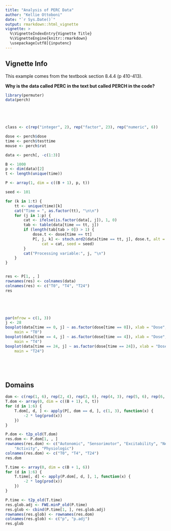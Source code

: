 ```yaml
---
title: "Analysis of PERC Data"
author: "Kellie Ottoboni"
date: "`r Sys.Date()`"
output: rmarkdown::html_vignette
vignette: >
  %\VignetteIndexEntry{Vignette Title}
  %\VignetteEngine{knitr::rmarkdown}
  \usepackage[utf8]{inputenc}
---
```



## Vignette Info

This example comes from the textbook section 8.4.4 (p 410-413).

**Why is the data called PERC in the text but called PERCH in the code?**

```r
library(permuter)
data(perch)



 


```

```r
class <- c(rep("integer", 2), rep("factor", 23), rep("numeric", 6))

dose <- perch$dose
time <- perch$testtime
mouse <- perch$rat

data <- perch[, -c(1:3)]

B <- 1000
p <- dim(data)[2]
t <- length(unique(time))

P <- array(1, dim = c((B + 1), p, t))

seed <- 101

for (k in 1:t) {
    tt <- unique(time)[k]
    cat("Time = ", as.factor(tt), "\n\n")
    for (j in 1:p) {
        cat <- ifelse(is.factor(data[, j]), 1, 0)
        tab <- table(data[time == tt, j])
        if (length(tab[tab > 0]) > 1) {
            dose.t <- dose[time == tt]
            P[, j, k] <- stoch.ord2(data[time == tt, j], dose.t, alt = -1, B = B, 
                cat = cat, seed = seed)
        }
        cat("Processing variable:", j, "\n")
    }
}


res <- P[1, , ]
rownames(res) <- colnames(data)
colnames(res) <- c("T0", "T4", "T24")
res



 


```

```r
par(mfrow = c(1, 3))
j <- 28
boxplot(data[time == 0, j] ~ as.factor(dose[time == 0]), xlab = "Dose", ylab = "Temperature", 
    main = "T0")
boxplot(data[time == 4, j] ~ as.factor(dose[time == 4]), xlab = "Dose", ylab = "Temperature", 
    main = "T4")
boxplot(data[time == 24, j] ~ as.factor(dose[time == 24]), xlab = "Dose", ylab = "Temperature", 
    main = "T24")



 


```

## Domains

```r
dom <- c(rep(1, 6), rep(2, 4), rep(3, 6), rep(4, 3), rep(5, 6), rep(6, 3))
T.dom <- array(0, dim = c((B + 1), 6, t))
for (d in 1:6) {
    T.dom[, d, ] <- apply(P[, dom == d, ], c(1, 3), function(x) {
        -2 * log(prod(x))
    })
}

P.dom <- t2p_old(T.dom)
res.dom <- P.dom[1, , ]
rownames(res.dom) <- c("Autonomic", "Sensorimotor", "Excitability", "Neuromuscular", 
    "Activity", "Physiologic")
colnames(res.dom) <- c("T0", "T4", "T24")
res.dom

T.time <- array(0, dim = c(B + 1, 6))
for (d in 1:6) {
    T.time[, d] <- apply(P.dom[, d, ], 1, function(x) {
        -2 * log(prod(x))
    })
}

P.time <- t2p_old(T.time)
res.glob.adj <- FWE.minP_old(P.time)
res.glob <- cbind(P.time[1, ], res.glob.adj)
rownames(res.glob) <- rownames(res.dom)
colnames(res.glob) <- c("p", "p.adj")
res.glob



 


```